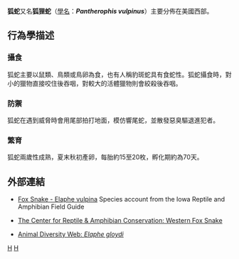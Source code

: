 {{Speciesbox 
| taxon = Pantherophis vulpinus
| authority = Baird & Girard, 1853
| synonyms=*'''''Scotophis vulpinus''''' Baird & Girard, 1853
*'''''Elaphis rubriceps''''' Duméril, Bibron & DumérilL, 1854
*'''''Coluber vulpinus''''' Boulenger, 1894
*'''''Elaphe vulpina''''' Conant, 1938
}}
'''狐蛇'''又名'''狐狸蛇'''（[[學名|學名]]：'''''Pantherophis vulpinus'''''）主要分佈在美國西部。
==行為學描述==
===攝食===
狐蛇主要以鼠類、鳥類或鳥卵為食，也有人稱豹斑蛇具有食蛇性。狐蛇攝食時，對小的獵物直接咬住後吞咽，對較大的活體獵物則會絞殺後吞咽。
===防禦===
狐蛇在遇到威脅時會用尾部拍打地面，模仿響尾蛇，並散發惡臭驅退進犯者。
===繁育===
狐蛇兩歲性成熟，夏末秋初產卵，每胎約15至20枚，孵化期約為70天。
==外部連結==
*{{en}}[http://www.herpnet.net/Iowa-Herpetology/index.php?option=com_content&task=view&id=52&Itemid=26 Fox Snake - Elaphe vulpina] {{Wayback|url=http://www.herpnet.net/Iowa-Herpetology/index.php?option=com_content&task=view&id=52&Itemid=26 |date=20140618212316 }} Species account from the Iowa Reptile and Amphibian Field Guide
*{{en}}[http://herpcenter.ipfw.edu/index.htm?http://herpcenter.ipfw.edu/outreach/accounts/reptiles/snakes/W_fox_snake/index.htm&2 The Center for Reptile & Amphibian Conservation: Western Fox Snake] {{Wayback|url=http://herpcenter.ipfw.edu/index.htm?http%3A%2F%2Fherpcenter.ipfw.edu%2Foutreach%2Faccounts%2Freptiles%2Fsnakes%2FW_fox_snake%2Findex.htm&2 |date=20160303192157 }}
*{{en}}[http://animaldiversity.ummz.umich.edu/site/accounts/information/Elaphe_gloydi.html Animal Diversity Web: ''Elaphe gloydi''] {{Wayback|url=http://animaldiversity.ummz.umich.edu/site/accounts/information/Elaphe_gloydi.html |date=20060428201414 }}

[[Category:豹斑蛇屬|H]]
[[Category:1853年描述的动物|H]]